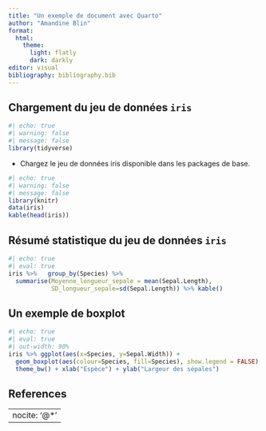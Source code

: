 ---
title: "Un exemple de document avec Quarto"
author: "Amandine Blin"
format: 
  html: 
    theme: 
      light: flatly
      dark: darkly
editor: visual
bibliography: bibliography.bib
---

## Chargement du jeu de données `iris`

```{r}
#| echo: true
#| warning: false
#| message: false
library(tidyverse)
```

-   Chargez le jeu de données iris disponible dans les packages de base.

```{r dataris}
#| echo: true
#| warning: false
#| message: false
library(knitr)
data(iris)
kable(head(iris))
```

## Résumé statistique du jeu de données `iris`

```{r tab}
#| echo: true
#| eval: true
iris %>%   group_by(Species) %>% 
  summarise(Moyenne_longueur_sepale = mean(Sepal.Length), 
            SD_longueur_sepale=sd(Sepal.Length)) %>% kable()
```

## Un exemple de boxplot

```{r}
#| echo: true
#| eval: true
#| out-width: 90%
iris %>% ggplot(aes(x=Species, y=Sepal.Width)) + 
  geom_boxplot(aes(colour=Species, fill=Species), show.legend = FALSE) + 
  theme_bw() + xlab("Espèce") + ylab("Largeur des sépales")
```

## References {.allowframebreaks}

---
nocite: '@*'
---
